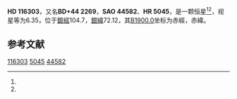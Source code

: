 {{Starbox begin
| name = HD 116303
}}
{{Starbox observe
| epoch = [[J2000.0|J2000.0]]
| constell = {{星座名待查}}<ref name=SIMBAD>{{cite web
 | url=http://simbad.u-strasbg.fr/simbad/sim-id?Ident=HR+5045
 | title=Pulsating variable Star
 | publisher=Centre de Données astronomiques de Strasbourg
 | work=SIMBAD
 | accessdate=2012-07-13
 | archive-date=2016-03-16
 | archive-url=https://web.archive.org/web/20160316174132/http://simbad.u-strasbg.fr/simbad/sim-id?Ident=HR+5045
 | dead-url=no
 }}</ref><ref name=DATA>{{cite web
 | url=http://vizier.u-strasbg.fr/viz-bin/VizieR-5?-out.add=.&-source=5050&-corr=PK=HR&-out.max=9999&HR=5045
 | title=VizieR Detailed Page
 | accessdate=2012-07-13
 | archive-date=2016-03-05
 | archive-url=https://web.archive.org/web/20160305075958/http://vizier.u-strasbg.fr/viz-bin/VizieR-5?-out.add=.&-source=5050&-corr=PK=HR&-out.max=9999&HR=5045
 | dead-url=no
 }}</ref>
| 星官 = 
| ra = {{RA|13|22|3.8}}<ref name=SIMBAD /><ref name=DATA />
| dec = {{DEC|+43|54|11}}<ref name=SIMBAD /><ref name=DATA />
| appmag_v = 6.35<ref name=SIMBAD /><ref name=DATA />
}}
{{Starbox character
| class = A7m<ref name=SIMBAD /><ref name=DATA />
| b-v = 0.24<ref name=SIMBAD /><ref name=DATA />
| u-b = 0.06<ref name=SIMBAD /><ref name=DATA />
| r-i = 0.14<ref name=SIMBAD /><ref name=DATA />
| variable = 
}}
{{Starbox astrometry
| radial_v = 0.06
| prop_mo_ra = -1
| parallax = 
| p_error = 
}}
{{Starbox catalog
| names =BD+44 2269，[[SAO星表|SAO]] 44582，[[HD星表|HD]] 116303，[[HR星表|HR]] 5045}}
{{Starbox reference |Simbad=HR+5045}}
{{Starbox end}}

'''HD 116303'''，又名'''BD+44 2269'''，'''SAO 44582'''、'''HR 5045'''，是一颗恒星<ref name=SIMBAD /><ref name=DATA />，视星等为6.35，位于[[銀道座標系|銀經]]104.7，[[銀道座標系|銀緯]]72.12，其[[B1900.0|B1900.0]]坐标为赤經{{RA|13|17|41.4}}，赤緯{{DEC|+44|72.12|34}}。

== 参考文献 ==
{{reflist}}

{{star-stub}}

[[Category:HD和HDE天體|116303]]
[[Category:HR天體|5045]]
[[Category:SAO天體|44582]]